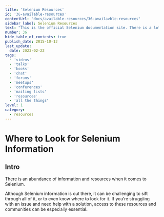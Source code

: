 ```yaml
---
title: 'Selenium Resources'
id: '36-available-resources'
contentUrl: "docs/available-resources/36-availavble-resources"
sidebar_label: Selenium Resources
text: "This is the official Selenium documentation site. There is a lot of helpful information here. Use the sidebar menu on the left to navigate."
number: 36
hide_table_of_contents: true
publish_date: 2015-10-13
last_update:
  date: 2023-02-22
tags:
  - 'videos'
  - 'talks'
  - 'books'
  - 'chat'
  - 'forums'
  - 'meetups'
  - 'conferences'
  - 'mailing lists'
  - 'resources'
  - 'all the things'
level: 1
category:
  - resources
---
```


# Where to Look for Selenium Information

## Intro

There is an abundance of information and resources when it comes to Selenium.

Although Selenium information is out there, it can be challenging to sift through all of it, or to even know where to look for it. If you're struggling with an issue and need help with a solution, access to these resources and communities can be especially essential.


<DropdownMarkdown folderName='36-available-resources' />
